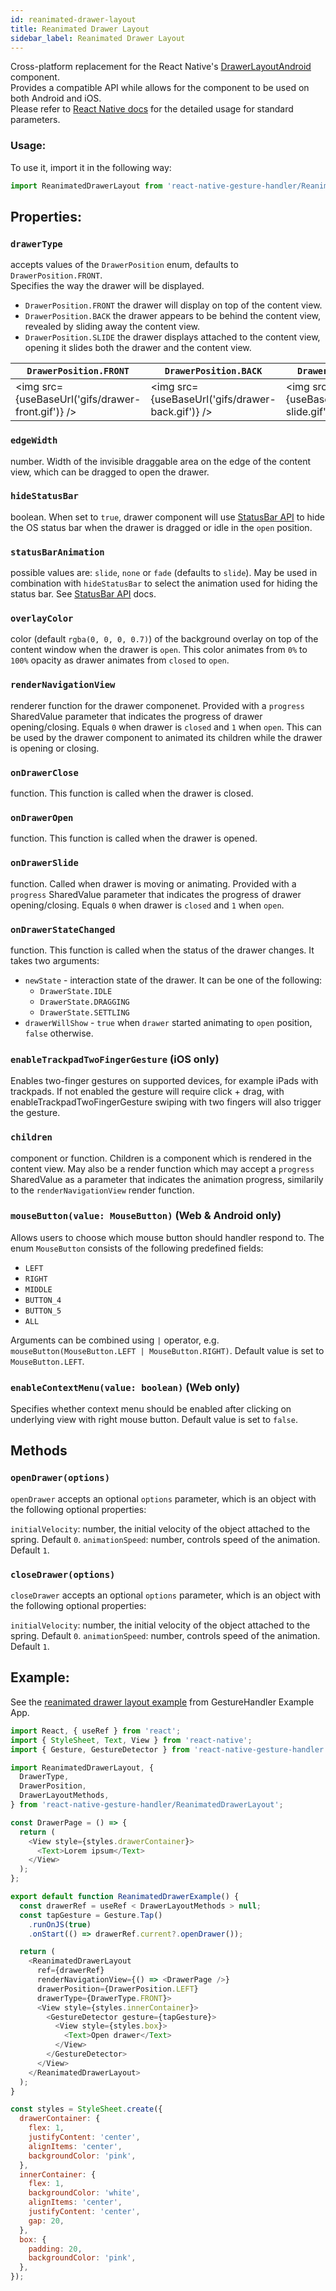 ```yaml
---
id: reanimated-drawer-layout
title: Reanimated Drawer Layout
sidebar_label: Reanimated Drawer Layout
---
```



Cross-platform replacement for the React Native's [DrawerLayoutAndroid](http://reactnative.dev/docs/drawerlayoutandroid.html) component.  
Provides a compatible API while allows for the component to be used on both Android and iOS.  
Please refer to [React Native docs](http://reactnative.dev/docs/drawerlayoutandroid.html) for the detailed usage for standard parameters.

### Usage:

To use it, import it in the following way:

```js
import ReanimatedDrawerLayout from 'react-native-gesture-handler/ReanimatedDrawerLayout';
```

## Properties:

### `drawerType`

accepts values of the `DrawerPosition` enum, defaults to `DrawerPosition.FRONT`.  
Specifies the way the drawer will be displayed.

- `DrawerPosition.FRONT` the drawer will display on top of the content view.
- `DrawerPosition.BACK` the drawer appears to be behind the content view, revealed by sliding away the content view.
- `DrawerPosition.SLIDE` the drawer displays attached to the content view, opening it slides both the drawer and the content view.

| `DrawerPosition.FRONT`                            | `DrawerPosition.BACK`                            | `DrawerPosition.SLIDE`                            |
| ------------------------------------------------- | ------------------------------------------------ | ------------------------------------------------- |
| <img src={useBaseUrl('gifs/drawer-front.gif')} /> | <img src={useBaseUrl('gifs/drawer-back.gif')} /> | <img src={useBaseUrl('gifs/drawer-slide.gif')} /> |

### `edgeWidth`

number. Width of the invisible draggable area on the edge of the content view, which can be dragged to open the drawer.

### `hideStatusBar`

boolean. When set to `true`, drawer component will use [StatusBar API](http://reactnative.dev/docs/statusbar.html) to hide the OS status bar when the drawer is dragged or idle in the `open` position.

### `statusBarAnimation`

possible values are: `slide`, `none` or `fade` (defaults to `slide`).
May be used in combination with `hideStatusBar` to select the animation used for hiding the status bar.
See [StatusBar API](http://reactnative.dev/docs/statusbar.html#statusbaranimation) docs.

### `overlayColor`

color (default `rgba(0, 0, 0, 0.7)`) of the background overlay on top of the content window when the drawer is `open`.
This color animates from `0%` to `100%` opacity as drawer animates from `closed` to `open`.

### `renderNavigationView`

renderer function for the drawer componenet.
Provided with a `progress` SharedValue parameter that indicates the progress of drawer opening/closing. Equals `0` when drawer is `closed` and `1` when `open`.
This can be used by the drawer component to animated its children while the drawer is opening or closing.

### `onDrawerClose`

function. This function is called when the drawer is closed.

### `onDrawerOpen`

function. This function is called when the drawer is opened.

### `onDrawerSlide`

function. Called when drawer is moving or animating.
Provided with a `progress` SharedValue parameter that indicates the progress of drawer opening/closing. Equals `0` when drawer is `closed` and `1` when `open`.

### `onDrawerStateChanged`

function. This function is called when the status of the drawer changes. It takes two arguments:

- `newState` - interaction state of the drawer. It can be one of the following:
  - `DrawerState.IDLE`
  - `DrawerState.DRAGGING`
  - `DrawerState.SETTLING`
- `drawerWillShow` - `true` when `drawer` started animating to `open` position, `false` otherwise.

### `enableTrackpadTwoFingerGesture` (iOS only)

Enables two-finger gestures on supported devices, for example iPads with trackpads.
If not enabled the gesture will require click + drag, with enableTrackpadTwoFingerGesture swiping with two fingers will also trigger the gesture.

### `children`

component or function. Children is a component which is rendered in the content view.
May also be a render function which may accept a `progress` SharedValue as a parameter that indicates the animation progress, similarily to the `renderNavigationView` render function.

### `mouseButton(value: MouseButton)` (Web & Android only)

Allows users to choose which mouse button should handler respond to.
The enum `MouseButton` consists of the following predefined fields:

- `LEFT`
- `RIGHT`
- `MIDDLE`
- `BUTTON_4`
- `BUTTON_5`
- `ALL`

Arguments can be combined using `|` operator, e.g. `mouseButton(MouseButton.LEFT | MouseButton.RIGHT)`. Default value is set to `MouseButton.LEFT`.

### `enableContextMenu(value: boolean)` (Web only)

Specifies whether context menu should be enabled after clicking on underlying view with right mouse button. Default value is set to `false`.

## Methods

### `openDrawer(options)`

`openDrawer` accepts an optional `options` parameter, which is an object with the following optional properties:

`initialVelocity`: number, the initial velocity of the object attached to the spring. Default `0`.
`animationSpeed`: number, controls speed of the animation. Default `1`.

### `closeDrawer(options)`

`closeDrawer` accepts an optional `options` parameter, which is an object with the following optional properties:

`initialVelocity`: number, the initial velocity of the object attached to the spring. Default `0`.
`animationSpeed`: number, controls speed of the animation. Default `1`.

## Example:

See the [reanimated drawer layout example](https://github.com/software-mansion/react-native-gesture-handler/blob/main/example/src/release_tests/reanimatedDrawerLayout/index.tsx) from GestureHandler Example App.

```js
import React, { useRef } from 'react';
import { StyleSheet, Text, View } from 'react-native';
import { Gesture, GestureDetector } from 'react-native-gesture-handler';

import ReanimatedDrawerLayout, {
  DrawerType,
  DrawerPosition,
  DrawerLayoutMethods,
} from 'react-native-gesture-handler/ReanimatedDrawerLayout';

const DrawerPage = () => {
  return (
    <View style={styles.drawerContainer}>
      <Text>Lorem ipsum</Text>
    </View>
  );
};

export default function ReanimatedDrawerExample() {
  const drawerRef = useRef < DrawerLayoutMethods > null;
  const tapGesture = Gesture.Tap()
    .runOnJS(true)
    .onStart(() => drawerRef.current?.openDrawer());

  return (
    <ReanimatedDrawerLayout
      ref={drawerRef}
      renderNavigationView={() => <DrawerPage />}
      drawerPosition={DrawerPosition.LEFT}
      drawerType={DrawerType.FRONT}>
      <View style={styles.innerContainer}>
        <GestureDetector gesture={tapGesture}>
          <View style={styles.box}>
            <Text>Open drawer</Text>
          </View>
        </GestureDetector>
      </View>
    </ReanimatedDrawerLayout>
  );
}

const styles = StyleSheet.create({
  drawerContainer: {
    flex: 1,
    justifyContent: 'center',
    alignItems: 'center',
    backgroundColor: 'pink',
  },
  innerContainer: {
    flex: 1,
    backgroundColor: 'white',
    alignItems: 'center',
    justifyContent: 'center',
    gap: 20,
  },
  box: {
    padding: 20,
    backgroundColor: 'pink',
  },
});
```
